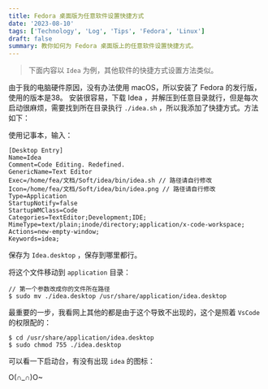 ```yaml
---
title: Fedora 桌面版为任意软件设置快捷方式
date: '2023-08-10'
tags: ['Technology', 'Log', 'Tips', 'Fedora', 'Linux']
draft: false
summary: 教你如何为 Fedora 桌面版上的任意软件设置快捷方式。
---
```


> 下面内容以 `Idea` 为例，其他软件的快捷方式设置方法类似。

由于我的电脑硬件原因，没有办法使用 macOS，所以安装了 Fedora 的发行版，使用的版本是38。
安装很容易，下载 Idea ，并解压到任意目录就行，但是每次启动很麻烦，需要找到所在目录执行 `./idea.sh` ，所以我添加了快捷方式。方法如下：

使用记事本，输入：

```
[Desktop Entry]
Name=Idea
Comment=Code Editing. Redefined.
GenericName=Text Editor
Exec=/home/fea/文档/Soft/idea/bin/idea.sh // 路径请自行修改
Icon=/home/fea/文档/Soft/idea/bin/idea.png // 路径请自行修改
Type=Application
StartupNotify=false
StartupWMClass=Code
Categories=TextEditor;Development;IDE;
MimeType=text/plain;inode/directory;application/x-code-workspace;
Actions=new-empty-window;
Keywords=idea;
```

保存为 `Idea.desktop` ，保存到哪里都行。

将这个文件移动到 `application` 目录：

```
// 第一个参数改成你的文件所在路径
$ sudo mv ./idea.desktop /usr/share/application/idea.desktop
```

最重要的一步，我看网上其他的都是由于这个导致不出现的，这个是照着 `VsCode` 的权限配的：

```
$ cd /usr/share/application/idea.desktop
$ sudo chmod 755 ./idea.desktop
```

可以看一下启动台，有没有出现 `idea` 的图标：

O(∩_∩)O~
